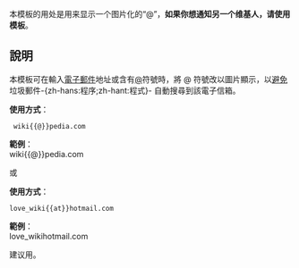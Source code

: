 <includeonly><!-- 在這裡加入模板的保護標識 --></includeonly><noinclude>{{template doc page viewed directly}}</noinclude>
<!-- 在本行下編輯模板說明 -->
本模板的用处是用来显示一个图片化的“@”，'''如果你想通知另一个维基人，请使用{{tl|Reply to}}模板'''。

== 說明 ==
本模板可在輸入[[電子郵件]]地址或含有[[@]]符號時，將 @ 符號改以圖片顯示，以[[反垃圾邮件技术|避免]]垃圾郵件-{zh-hans:程序;zh-hant:程式}-<!-- 新手注意 这个代码是让繁体和简体模式下显示得不同 -->自動搜尋到該電子信箱。

'''使用方式'''：
<pre> wiki{{@}}pedia.com </pre>

'''範例'''：<br>
wiki{{@}}pedia.com

或

'''使用方式'''：
<pre>love_wiki{{at}}hotmail.com</pre>

'''範例'''：<br>
love_wiki{{at}}hotmail.com

建议用{{tl|NoSpam}}。
<includeonly>
<!-- 本行下加入模板的分類 -->
[[Category:格式模板|{{PAGENAME}}]]

</includeonly>